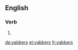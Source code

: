 ==English==

===Verb===
{{head|en}}

# {{en-third-person singular of|yabber}}

[[de:yabbers]]
[[et:yabbers]]
[[fr:yabbers]]